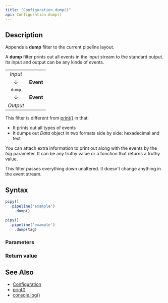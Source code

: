 ```yaml
---
title: "Configuration.dump()"
api: Configuration.dump()
---
```


## Description

Appends a **dump** filter to the current pipeline layout.

A **dump** filter prints out all events in the input stream to the standard output. Its input and output can be any kinds of events.

|          |           |
|:--------:|:---------:|
| _Input_  |           |
| ↓        | **Event** |
| `dump`   |           |
| ↓        | **Event** |
| _Output_ |           |

This filter is different from [print()](/reference/api/Configuration/print) in that:

- It prints out all types of events
- It dumps out _Data_ object in two formats side by side: hexadecimal and text

You can attach extra information to print out along with the events by the _tag_ parameter. It can be any truthy value or a function that returns a truthy value.

This filter passes everything down unaltered. It doesn't change anything in the event stream.

## Syntax

``` js
pipy()
  .pipeline('example')
    .dump()

pipy()
  .pipeline('example')
    .dump(tag)
```

### Parameters

<Parameters/>

### Return value

<ReturnValue/>

## See Also

* [Configuration](/reference/api/Configuration)
* [print()](/reference/api/Configuration/print)
* [console.log()](/reference/api/console/log)
